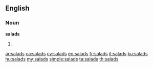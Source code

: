 ==English==

===Noun===
'''salads'''

# {{plural of|salad}}

[[ar:salads]]
[[ca:salads]]
[[cy:salads]]
[[eo:salads]]
[[fr:salads]]
[[it:salads]]
[[ku:salads]]
[[hu:salads]]
[[my:salads]]
[[simple:salads]]
[[ta:salads]]
[[th:salads]]